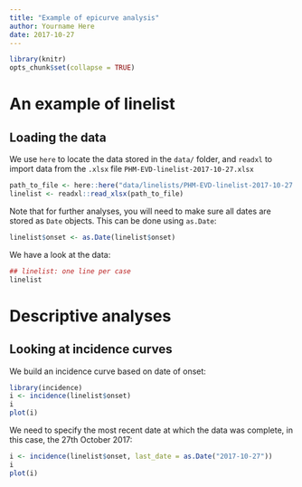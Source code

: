 ```yaml
---
title: "Example of epicurve analysis"
author: Yourname Here
date: 2017-10-27
---
```


	
```r
library(knitr)
opts_chunk$set(collapse = TRUE)
```


# An example of linelist

## Loading the data

We use `here` to locate the data stored in the `data/` folder, and `readxl` to import data from the `.xlsx` file `PHM-EVD-linelist-2017-10-27.xlsx`
	
```r
path_to_file <- here::here("data/linelists/PHM-EVD-linelist-2017-10-27.xlsx")
linelist <- readxl::read_xlsx(path_to_file)
```

Note that for further analyses, you will need to make sure all dates are stored
as `Date` objects. This can be done using `as.Date`:

```r
linelist$onset <- as.Date(linelist$onset)
```

We have a look at the data:
```r
## linelist: one line per case
linelist
```



# Descriptive analyses

## Looking at incidence curves

We build an incidence curve based on date of onset:

```r
library(incidence)
i <- incidence(linelist$onset)
i
plot(i)
```

We need to specify the most recent date at which the data was complete, in this
case, the 27th October 2017:

```r
i <- incidence(linelist$onset, last_date = as.Date("2017-10-27"))
i
plot(i)
```

